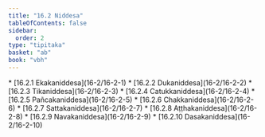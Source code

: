 ```yaml
---
title: "16.2 Niddesa"
tableOfContents: false
sidebar:
  order: 2
type: "tipitaka"
basket: "ab"
book: "vbh"
---
```



<DynamicBreadcrumb />



<TableOfContents book="vbh" section="16.2">
* [16.2.1 Ekakaniddesa](16-2/16-2-1)
* [16.2.2 Dukaniddesa](16-2/16-2-2)
* [16.2.3 Tikaniddesa](16-2/16-2-3)
* [16.2.4 Catukkaniddesa](16-2/16-2-4)
* [16.2.5 Pañcakaniddesa](16-2/16-2-5)
* [16.2.6 Chakkaniddesa](16-2/16-2-6)
* [16.2.7 Sattakaniddesa](16-2/16-2-7)
* [16.2.8 Aṭṭhakaniddesa](16-2/16-2-8)
* [16.2.9 Navakaniddesa](16-2/16-2-9)
* [16.2.10 Dasakaniddesa](16-2/16-2-10)
</TableOfContents>
